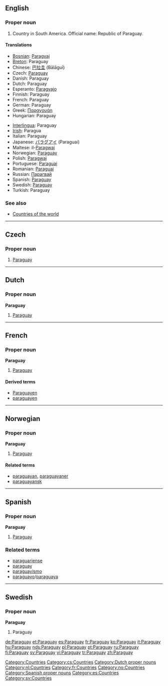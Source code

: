 {{see|paraguay}}
==English==

===Proper noun===
{{en-proper noun}}

# Country in South America. Official name: Republic of Paraguay.

====Translations====
{{top}}
*[[Bosnian]]: [[Paragvaj]] {{m}}
*[[Breton]]: Paraguay
*Chinese: [[巴拉圭]] (Bālāguī)
* Czech: [[#Czech|Paraguay]]
*Danish: Paraguay
*Dutch: Paraguay
*Esperanto: [[Paragvajo]]
*Finnish: Paraguay
*French: Paraguay {{m}}
*German: Paraguay
*Greek: [[Παραγουάη]]
*Hungarian: Paraguay
{{mid}}
*[[Interlingua]]: Paraguay
*[[Irish]]: Paragua
*Italian: Paraguay {{m}}
*Japanese: [[パラグアイ]] (Paraguai)
*Maltese: il-[[Paragwaj]]
*Norwegian: [[#Norwegian|Paraguay]]
*Polish: [[Paragwaj]]
*Portuguese: [[Paraguai]]
*Romanian: [[Paraguai]] {{n}}
*Russian: [[Парагвай]]
*Spanish: [[#Spanish|Paraguay]] {{m}}
*Swedish: [[#Swedish|Paraguay]]
*Turkish: Paraguay
{{bottom}}

===See also===
*[[Countries of the world]]

[[Category:Countries]]

----

==Czech==

===Proper noun===
{{cs-proper noun|g=}}

# [[#English|Paraguay]]

[[Category:cs:Countries]]
----
==Dutch==
===Proper noun===
'''Paraguay''' {{n}}
#[[#English|Paraguay]]
[[Category:Dutch proper nouns]]
[[Category:nl:Countries]]

----

==French==

===Proper noun===
'''Paraguay''' {{m}}
# [[#English|Paraguay]]

====Derived terms====
*[[Paraguayen]]
*[[paraguayen]]
[[Category:fr:Countries]]

----

==Norwegian==
===Proper noun===
[[Category:no:Countries]]
'''Paraguay'''
#[[#English|Paraguay]]
====Related terms====
*[[paraguayan]], [[paraguayaner]]
*[[paraguayansk]]

----

==Spanish==

===Proper noun===
'''Paraguay''' {{f}}

# [[#English|Paraguay]]

===Related terms===
*[[paraguariense]]
*[[paraguay]]
*[[paraguayismo]]
*[[paraguayo]]/[[paraguaya]]

[[Category:Spanish proper nouns]]
[[Category:es:Countries]]

----

==Swedish==
===Proper noun===
'''Paraguay'''
#Paraguay

[[Category:sv:Countries]]

[[de:Paraguay]]
[[et:Paraguay]]
[[es:Paraguay]]
[[fr:Paraguay]]
[[ko:Paraguay]]
[[it:Paraguay]]
[[hu:Paraguay]]
[[nds:Paraguay]]
[[pl:Paraguay]]
[[pt:Paraguay]]
[[ru:Paraguay]]
[[fi:Paraguay]]
[[sv:Paraguay]]
[[vi:Paraguay]]
[[tr:Paraguay]]
[[zh:Paraguay]]